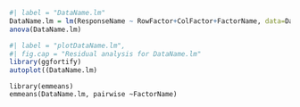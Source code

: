 ```r
#| label = "DataName.lm"
DataName.lm = lm(ResponseName ~ RowFactor+ColFactor+FactorName, data=DataName)
anova(DataName.lm)
```


```r
#| label = "plotDataName.lm",
#| fig.cap = "Residual analysis for DataName.lm"
library(ggfortify)
autoplot((DataName.lm)
```


```GetMeans
library(emmeans)
emmeans(DataName.lm, pairwise ~FactorName)
```
